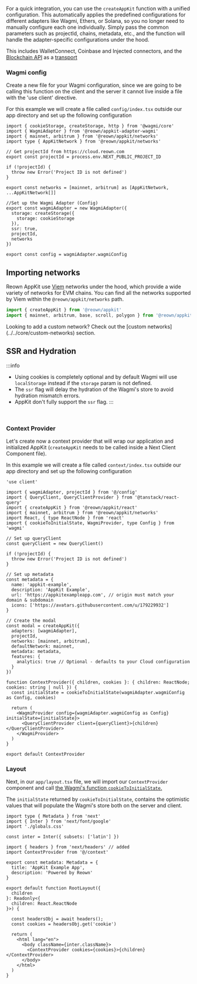 For a quick integration, you can use the `createAppKit` function with a unified configuration. This automatically applies the predefined configurations for different adapters like Wagmi, Ethers, or Solana, so you no longer need to manually configure each one individually. Simply pass the common parameters such as projectId, chains, metadata, etc., and the function will handle the adapter-specific configurations under the hood.

This includes WalletConnect, Coinbase and Injected connectors, and the [Blockchain API](../../../../cloud/blockchain-api) as a [transport](https://wagmi.sh/core/api/createConfig#transports)

### Wagmi config

Create a new file for your Wagmi configuration, since we are going to be calling this function on the client and the server it cannot live inside a file with the 'use client' directive.

For this example we will create a file called `config/index.tsx` outside our app directory and set up the following configuration

```tsx
import { cookieStorage, createStorage, http } from '@wagmi/core'
import { WagmiAdapter } from '@reown/appkit-adapter-wagmi'
import { mainnet, arbitrum } from '@reown/appkit/networks'
import type { AppKitNetwork } from '@reown/appkit/networks'

// Get projectId from https://cloud.reown.com
export const projectId = process.env.NEXT_PUBLIC_PROJECT_ID

if (!projectId) {
  throw new Error('Project ID is not defined')
}

export const networks = [mainnet, arbitrum] as [AppKitNetwork, ...AppKitNetwork[]]

//Set up the Wagmi Adapter (Config)
export const wagmiAdapter = new WagmiAdapter({
  storage: createStorage({
    storage: cookieStorage
  }),
  ssr: true,
  projectId,
  networks
})

export const config = wagmiAdapter.wagmiConfig
```

## Importing networks

Reown AppKit use [Viem](https://viem.sh/) networks under the hood, which provide a wide variety of networks for EVM chains. You can find all the networks supported by Viem within the `@reown/appkit/networks` path.

```js {2}
import { createAppKit } from '@reown/appkit'
import { mainnet, arbitrum, base, scroll, polygon } from '@reown/appkit/networks'
```

<Note>
Looking to add a custom network? Check out the [custom networks](../../core/custom-networks) section.
</Note>

## SSR and Hydration

:::info

- Using cookies is completely optional and by default Wagmi will use `localStorage` instead if the `storage` param is not defined.
- The `ssr` flag will delay the hydration of the Wagmi's store to avoid hydration mismatch errors.
- AppKit don't fully support the `ssr` flag.
  :::

<br />

### Context Provider

Let's create now a context provider that will wrap our application and initialized AppKit (`createAppKit` needs to be called inside a Next Client Component file).

In this example we will create a file called `context/index.tsx` outside our app directory and set up the following configuration

```tsx
'use client'

import { wagmiAdapter, projectId } from '@/config'
import { QueryClient, QueryClientProvider } from '@tanstack/react-query'
import { createAppKit } from '@reown/appkit/react'
import { mainnet, arbitrum } from '@reown/appkit/networks'
import React, { type ReactNode } from 'react'
import { cookieToInitialState, WagmiProvider, type Config } from 'wagmi'

// Set up queryClient
const queryClient = new QueryClient()

if (!projectId) {
  throw new Error('Project ID is not defined')
}

// Set up metadata
const metadata = {
  name: 'appkit-example',
  description: 'AppKit Example',
  url: 'https://appkitexampleapp.com', // origin must match your domain & subdomain
  icons: ['https://avatars.githubusercontent.com/u/179229932']
}

// Create the modal
const modal = createAppKit({
  adapters: [wagmiAdapter],
  projectId,
  networks: [mainnet, arbitrum],
  defaultNetwork: mainnet,
  metadata: metadata,
  features: {
    analytics: true // Optional - defaults to your Cloud configuration
  }
})

function ContextProvider({ children, cookies }: { children: ReactNode; cookies: string | null }) {
  const initialState = cookieToInitialState(wagmiAdapter.wagmiConfig as Config, cookies)

  return (
    <WagmiProvider config={wagmiAdapter.wagmiConfig as Config} initialState={initialState}>
      <QueryClientProvider client={queryClient}>{children}</QueryClientProvider>
    </WagmiProvider>
  )
}

export default ContextProvider
```

### Layout

Next, in our `app/layout.tsx` file, we will import our `ContextProvider` component and call [the Wagmi's function `cookieToInitialState`.](https://wagmi.sh/react/guides/ssr#_2-hydrate-the-cookie)

The `initialState` returned by `cookieToInitialState`, contains the optimistic values that will populate the Wagmi's store both on the server and client.

```tsx
import type { Metadata } from 'next'
import { Inter } from 'next/font/google'
import './globals.css'

const inter = Inter({ subsets: ['latin'] })

import { headers } from 'next/headers' // added
import ContextProvider from '@/context'

export const metadata: Metadata = {
  title: 'AppKit Example App',
  description: 'Powered by Reown'
}

export default function RootLayout({
  children
}: Readonly<{
  children: React.ReactNode
}>) {

  const headersObj = await headers();
  const cookies = headersObj.get('cookie')

  return (
    <html lang="en">
      <body className={inter.className}>
        <ContextProvider cookies={cookies}>{children}</ContextProvider>
      </body>
    </html>
  )
}
```
